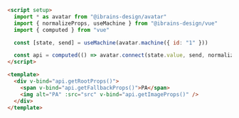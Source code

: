 ```html
<script setup>
  import * as avatar from "@ibrains-design/avatar"
  import { normalizeProps, useMachine } from "@ibrains-design/vue"
  import { computed } from "vue"

  const [state, send] = useMachine(avatar.machine({ id: "1" }))

  const api = computed(() => avatar.connect(state.value, send, normalizeProps))
</script>

<template>
  <div v-bind="api.getRootProps()">
    <span v-bind="api.getFallbackProps()">PA</span>
    <img alt="PA" :src="src" v-bind="api.getImageProps()" />
  </div>
</template>
```
